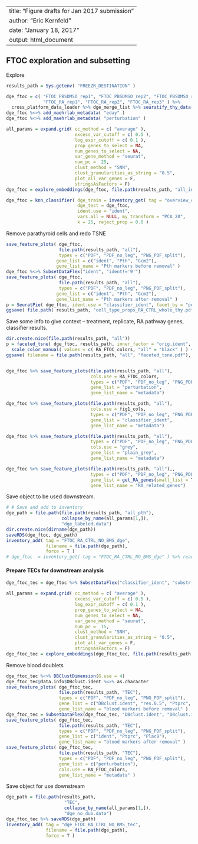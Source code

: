 
---
title: "Figure drafts for Jan 2017 submission"
author: "Eric Kernfeld"
date: "January 18, 2017"
output: html_document
---

## FTOC exploration and subsetting

Explore

```r
results_path = Sys.getenv( "FREEZR_DESTINATION" )

dge_ftoc = c( "FTOC_PBSDMSO_rep1", "FTOC_PBSDMSO_rep2", "FTOC_PBSDMSO_rep3" ,
              "FTOC_RA_rep1", "FTOC_RA_rep2", "FTOC_RA_rep3" ) %>%
  cross_platform_data_loader %>% dge_merge_list %>% seuratify_thy_data( results_path )
dge_ftoc %<>% add_maehrlab_metadata( "eday" )
dge_ftoc %<>% add_maehrlab_metadata( "perturbation" )

all_params = expand.grid( cc_method = c( "average" ),
                          excess_var_cutoff = c( 0.5 ),
                          log_expr_cutoff = c( 0.1 ), 
                          prop_genes_to_select = NA, 
                          num_genes_to_select = NA, 
                          var_gene_method = "seurat",
                          num_pc =  25, 
                          clust_method = "SNN",
                          clust_granularities_as_string = "0.5",
                          plot_all_var_genes = F,
                          stringsAsFactors = F)
dge_ftoc = explore_embeddings(dge_ftoc, file.path(results_path, "all_initial"), all_params)

dge_ftoc = knn_classifier( dge_train = inventory_get( tag = "overview_clean_labeled" ) %>% readRDS, 
                           dge_test = dge_ftoc, 
                           ident.use = "ident",
                           vars.all = NULL, my_transform = "PCA_20", 
                           k = 25, reject_prop = 0.0 )
```

Remove parathyroid cells and redo TSNE

```r
save_feature_plots( dge_ftoc,
                    file.path(results_path, "all"),
                    types = c("PDF", "PDF_no_leg", "PNG_PDF_split"),
                   gene_list = c("ident", "Pth", "Gcm2"), 
                   gene_list_name = "Pth markers before removal" )
dge_ftoc %<>% SubsetDataFlex("ident", "ident!='9'")
save_feature_plots( dge_ftoc, 
                    file.path(results_path, "all"),
                    types = c("PDF", "PDF_no_leg", "PNG_PDF_split"),
                   gene_list = c("ident", "Pth", "Gcm2"), 
                   gene_list_name = "Pth markers after removal" )
p = SeuratPie( dge_ftoc, ident.use = "classifier_ident", facet_by = "perturbation", col = fig1_cols )
ggsave( file.path( results_path, "cell_type_props_RA_CTRL_whole_thy.pdf" ), p )
```

Save some info to give context -- treatment, replicate, RA pathway genes, classifier results.

```r
dir.create.nice(file.path(results_path, "all"))
p = faceted_tsne( dge_ftoc, results_path, inner_factor = "orig.ident", outer_factor = "perturbation" ) + 
  scale_color_manual( values = c( RA_FTOC_colors, "all" = "black" ) ) + coord_fixed()
ggsave( filename = file.path(results_path, "all", "faceted_tsne.pdf"), plot = p, width = 8, height = 7 )


dge_ftoc %>% save_feature_plots(file.path(results_path, "all"),
                                cols.use = RA_FTOC_colors, 
                                types = c("PDF", "PDF_no_leg", "PNG_PDF_split"),
                                gene_list = "perturbation",
                                gene_list_name = "metadata")

dge_ftoc %>% save_feature_plots(file.path(results_path, "all"),
                                cols.use = fig1_cols, 
                                types = c("PDF", "PDF_no_leg", "PNG_PDF_split"),
                                gene_list = "classifier_ident",
                                gene_list_name = "metadata")

dge_ftoc %>% save_feature_plots(file.path(results_path, "all"),
                                types = c("PDF", "PDF_no_leg", "PNG_PDF_split"),
                                cols.use = "grey",
                                gene_list = "plain_grey",
                                gene_list_name = "metadata")

dge_ftoc %>% save_feature_plots(file.path(results_path, "all"),,
                                types = c("PDF", "PDF_no_leg", "PNG_PDF_split"),
                                gene_list = get_RA_genes(small_list = T),
                                gene_list_name = "RA_related_genes")
```

Save object to be used downstream.

```r
# # Save and add to inventory
dge_path = file.path(file.path(results_path, "all_pth"), 
                     collapse_by_name(all_params[1,]), 
                     "dge_labeled.data")
dir.create.nice(dirname(dge_path))
saveRDS(dge_ftoc, dge_path)
inventory_add( tag = "FTOC_RA_CTRL_NO_BMS_dge", 
               filename = file.path(dge_path), 
               force = T )
# dge_ftoc  = inventory_get( tag = "FTOC_RA_CTRL_NO_BMS_dge" ) %>% readRDS
```

#### Prepare TECs for downstream analysis

```r
dge_ftoc_tec = dge_ftoc %>% SubsetDataFlex("classifier_ident", "substr(classifier_ident, 1, 3) == 'TEC'")

all_params = expand.grid( cc_method = c( "average" ),
                          excess_var_cutoff = c( 0.5 ),
                          log_expr_cutoff = c( 0.1 ), 
                          prop_genes_to_select = NA, 
                          num_genes_to_select = NA, 
                          var_gene_method = "seurat",
                          num_pc =  15, 
                          clust_method = "SNN",
                          clust_granularities_as_string = "0.5",
                          plot_all_var_genes = F,
                          stringsAsFactors = F)
dge_ftoc_tec = explore_embeddings(dge_ftoc_tec, file.path(results_path, "TEC"), all_params)
```

Remove blood doublets
 
```r
dge_ftoc_tec %<>% DBClustDimension(G.use = 4)
dge_ftoc_tec@data.info$DBclust.ident %<>% as.character
save_feature_plots( dge_ftoc_tec,
                    file.path(results_path, "TEC"),
                    types = c("PDF", "PDF_no_leg", "PNG_PDF_split"),
                    gene_list = c("DBclust.ident", "res.0.5", "Ptprc", "Plac8"), 
                    gene_list_name = "blood markers before removal" )
dge_ftoc_tec = SubsetDataFlex(dge_ftoc_tec, "DBclust.ident", "DBclust.ident!=3" )
save_feature_plots( dge_ftoc_tec,
                    file.path(results_path, "TEC"),
                    types = c("PDF", "PDF_no_leg", "PNG_PDF_split"),
                    gene_list = c("ident", "Ptprc", "Plac8"), 
                    gene_list_name = "blood markers after removal" )
save_feature_plots( dge_ftoc_tec,
                    file.path(results_path, "TEC"),
                    types = c("PDF", "PDF_no_leg", "PNG_PDF_split"),
                    gene_list = c("perturbation"), 
                    cols.use = RA_FTOC_colors,
                    gene_list_name = "metadata" )
```

Save object for use downstream

```r
dge_path = file.path(results_path, 
                      "TEC", 
                      collapse_by_name(all_params[1,]), 
                      "dge_no_dub.data")
dge_ftoc_tec %>% saveRDS(dge_path)
inventory_add( tag = "dge_FTOC_RA_CTRL_NO_BMS_tec", 
               filename = file.path(dge_path), 
               force = T )
```
